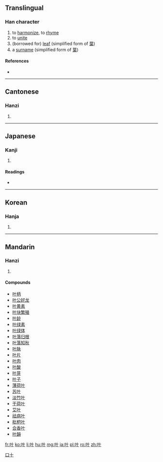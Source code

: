 {{also|葉}}
==Translingual==

===Han character===
{{Han char|rn=30|rad=口|as=02|sn=5|four=|canj=口十 (RJ)|ids=⿰[[口]][[十]]}}

# to [[harmonize]], to [[rhyme]]
# to [[unite]]
# (borrowed for) [[leaf]] (simplified form of [[葉]])
# a [[surname]] (simplified form of [[葉]])

====References====
* {{Han ref|kx=0174.010|dkj=03255|dj=0385.060|hdz=10568.020|uh=53F6|ud=21494}}

----

==Cantonese==

===Hanzi===
{{yue-hanzi|jyut=|y=yip6|tra=葉}}

# {{defn|lang=yue|sort=口02}}

----

==Japanese==

===Kanji===
{{ja-kanji|grade=|rs=口02}}

# {{defn|lang=ja|sort=口02}}

====Readings====
* {{ja-readings|on=[[きょう]] (kyō)|kun=[[かなう]] (kanau)}}

----

==Korean==

===Hanja===
{{ko-hanja|hangeul=협|rv=hyeop|mr=hyŏp}}

# {{defn|lang=ko|sort=口02}}

----

==Mandarin==

===Hanzi===
{{cmn-hanzi|tra=葉|pin=[[yè]] ([[ye4]]), [[xié]] ([[xie2]])|wg=yeh<sup>4</sup>, hsieh<sup>2</sup>}}

# {{defn|lang=cmn|sort=口02}}

====Compounds====
* [[叶柄]]
* [[叶公好龙]]
* [[叶黄素]]
* [[叶块繁殖]]
* [[叶龄]]
* [[叶绿素]]
* [[叶绿体]]
* [[叶落归根]]
* [[叶落知秋]]
* [[叶脉]]
* [[叶片]]
* [[叶肉]]
* [[叶酸]]
* [[叶芽]]
* [[叶子]]
* [[薄荷叶]]
* [[苏叶]]
* [[淡竹叶]]
* [[干荷叶]]
* [[艾叶]]
* [[祛病叶]]
* [[枇杷叶]]
* [[合香叶]]
* [[叶韻]]
[[Category:CJKV simplified characters which already existed as traditional characters|口十]]

[[fr:叶]]
[[ko:叶]]
[[li:叶]]
[[hu:叶]]
[[mg:叶]]
[[ja:叶]]
[[pl:叶]]
[[ro:叶]]
[[zh:叶]]